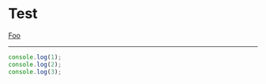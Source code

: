 


# Test

[Foo](#test)

---

<CodeSurfer>

```js 2 title="Hi" subtitle="you"
console.log(1);
console.log(2);
console.log(3);
```

</CodeSurfer>
